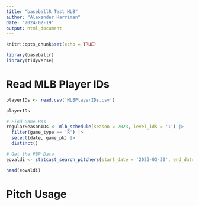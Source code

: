 ---
title: "baseballR Test MLB"
author: "Alexander Harriman"
date: "2024-02-19"
output: html_document
---

```{r setup, include=FALSE}
knitr::opts_chunk$set(echo = TRUE)
```



```{r}
library(baseballr)
library(tidyverse)
```


# Read MLB Player IDs

```{r}
playerIDs <- read.csv('MLBPlayerIDs.csv')

playerIDs
```


```{r}
# Find Game PKs
regularSeasonIDs <- mlb_schedule(season = 2023, level_ids = '1') |>
  filter(game_type == 'R') |>
  select(date, game_pk) |>
  distinct()
```

```{r}
# Get the PBP Data
eovaldi <- statcast_search_pitchers(start_date = '2023-03-30', end_date = '2023-10-01', pitcherid = 543135)

head(eovaldi)
```

# Pitch Usage

```{r}

```

